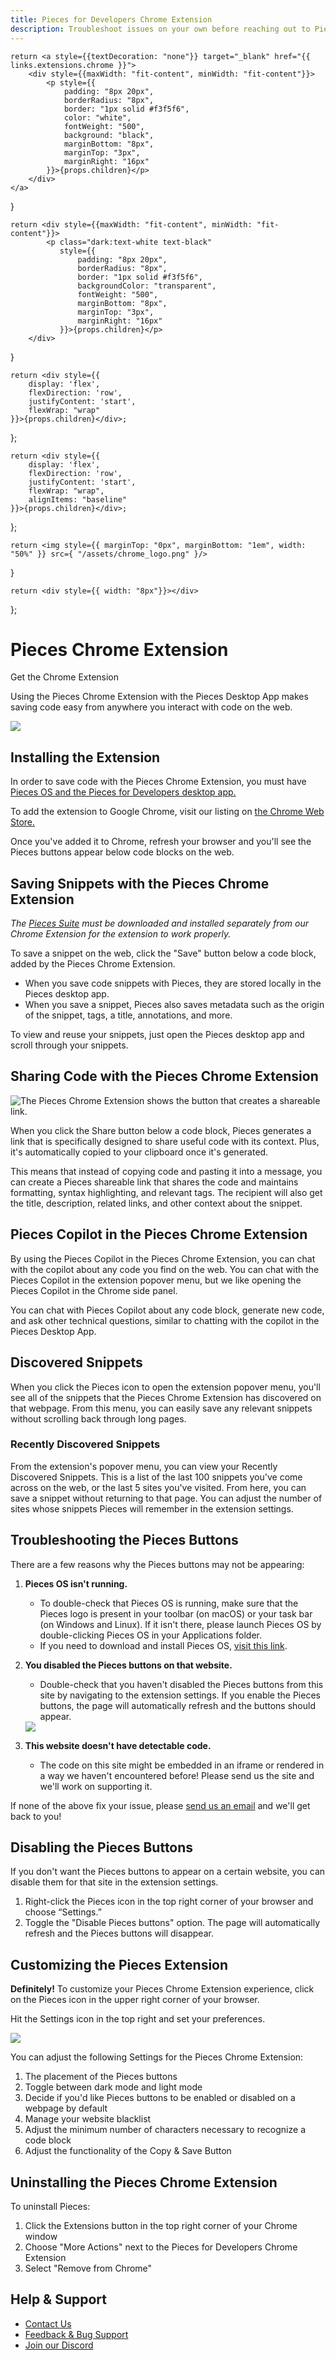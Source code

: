 ```yaml
---
title: Pieces for Developers Chrome Extension
description: Troubleshoot issues on your own before reaching out to Pieces support to get assistance with the Pieces for Developers Chrome Extension.
---
```


<link rel="canonical" href="https://docs.pieces.app/extensions-plugins/chrome" />

    return <a style={{textDecoration: "none"}} target="_blank" href="{{ links.extensions.chrome }}">
        <div style={{maxWidth: "fit-content", minWidth: "fit-content"}}>
            <p style={{
                padding: "8px 20px",
                borderRadius: "8px",
                border: "1px solid #f3f5f6",
                color: "white",
                fontWeight: "500",
                background: "black",
                marginBottom: "8px",
                marginTop: "3px",
                marginRight: "16px"
            }}>{props.children}</p>
        </div>
    </a>
}

    return <div style={{maxWidth: "fit-content", minWidth: "fit-content"}}>
            <p class="dark:text-white text-black"
               style={{
                   padding: "8px 20px",
                   borderRadius: "8px",
                   border: "1px solid #f3f5f6",
                   backgroundColor: "transparent",
                   fontWeight: "500",
                   marginBottom: "8px",
                   marginTop: "3px",
                   marginRight: "16px"
               }}>{props.children}</p>
        </div>
}

    return <div style={{
        display: 'flex',
        flexDirection: 'row',
        justifyContent: 'start',
        flexWrap: "wrap"
    }}>{props.children}</div>;
};

    return <div style={{
        display: 'flex',
        flexDirection: 'row',
        justifyContent: 'start',
        flexWrap: "wrap",
        alignItems: "baseline"
    }}>{props.children}</div>;
};

    return <img style={{ marginTop: "0px", marginBottom: "1em", width: "50%" }} src={ "/assets/chrome_logo.png" }/>
}

    return <div style={{ width: "8px"}}></div>
};

<GridFlexRowBaseline>
    <h1>Pieces Chrome Extension</h1>
</GridFlexRowBaseline>


<GridFlexRow>
    <InstallButton>Get the Chrome Extension</InstallButton>
    <ReleasePill children="Current Version: {{ versions.chrome }}"></ReleasePill>
</GridFlexRow>

Using the Pieces Chrome Extension with the Pieces Desktop App makes saving code easy from anywhere you interact with code on the web.

<Image zoom src="https://storage.googleapis.com/pieces_multimedia/PROMOTIONAL/PIECES_FOR_DEVELOPERS/WEB/MACOS/SAVE_TO_PIECES/16X9/PIECES_FOR_DEVELOPERS-WEB-SAVE_TO_PIECES-MACOS-16X9-5_1_2023.GIF" />

## Installing the Extension

<Info>In order to save code with the Pieces Chrome Extension, you must have <a target="blank" href="https://docs.pieces.app/installation-getting-started/what-am-i-installing#what-is-pieces-os">Pieces OS and the Pieces for Developers desktop app.</a></Info>

To add the extension to Google Chrome, visit our listing on <a target="blank" href="https://chrome.google.com/webstore/detail/pieces-save-code-snippets/igbgibhbfonhmjlechmeefimncpekepm"> the Chrome Web Store.</a>

Once you've added it to Chrome, refresh your browser and you'll see the Pieces buttons appear below code blocks on the web.

## Saving Snippets with the Pieces Chrome Extension
_The <a target="_blank" href="{{ links.website.pfd_desktop_install }}">Pieces Suite</a> must be downloaded and installed separately from our Chrome Extension for the extension to work properly._

To save a snippet on the web, click the "Save" button below a code block, added by the Pieces Chrome Extension. 

- When you save code snippets with Pieces, they are stored locally in the Pieces desktop app.
- When you save a snippet, Pieces also saves metadata such as the origin of the snippet, tags, a title, annotations, and more.

To view and reuse your snippets, just open the Pieces desktop app and scroll through your snippets.

## Sharing Code with the Pieces Chrome Extension

![The Pieces Chrome Extension shows the button that creates a shareable link.](/assets/chrome/share.png)

When you click the Share button below a code block, Pieces generates a link that is specifically designed to share useful code with its context. Plus, it's automatically copied to your clipboard once it's generated.

This means that instead of copying code and pasting it into a message, you can create a Pieces shareable link that shares the code and maintains formatting, syntax highlighting, and relevant tags. The recipient will also get the title, description, related links, and other context about the snippet.

## Pieces Copilot in the Pieces Chrome Extension
By using the Pieces Copilot in the Pieces Chrome Extension, you can chat with the copilot about any code you find on the web. You can chat with the Pieces Copilot in the extension popover menu, but we like opening the Pieces Copilot in the Chrome side panel.  

You can chat with Pieces Copilot about any code block, generate new code, and ask other technical questions, similar to chatting with the copilot in the Pieces Desktop App. 

## Discovered Snippets

When you click the Pieces icon to open the extension popover menu, you'll see all of the snippets that the Pieces Chrome Extension has discovered on that webpage. From this menu, you can easily save any relevant snippets without scrolling back through long pages. 

### Recently Discovered Snippets

From the extension's popover menu, you can view your Recently Discovered Snippets. This is a list of the last 100 snippets you've come across on the web, or the last 5 sites you've visited. From here, you can save a snippet without returning to that page. You can adjust the number of sites whose snippets Pieces will remember in the extension settings. 

## Troubleshooting the Pieces Buttons
There are a few reasons why the Pieces buttons may not be appearing:

1. **Pieces OS isn't running.**
    - To double-check that Pieces OS is running, make sure that the Pieces logo is present in your toolbar (on macOS) or your task bar (on Windows and Linux). If it isn't there, please launch Pieces OS by double-clicking Pieces OS in your Applications folder.
    - If you need to download and install Pieces OS, <a target="_blank" href="https://docs.pieces.app/overview">visit this link</a>.

2. **You disabled the Pieces buttons on that website.**
    - Double-check that you haven't disabled the Pieces buttons from this site by navigating to the extension settings. If you enable the Pieces buttons, the page will automatically refresh and the buttons should appear.

    <Image zoom src="/assets/settings_for_chrome.png" />

3. **This website doesn't have detectable code.**
    - The code on this site might be embedded in an iframe or rendered in a way we haven't encountered before! Please send us the site and we'll work on supporting it.

<Info>If none of the above fix your issue, please <a target="_blank" href="{{ links.socials.support_email }}">send us an email</a> and we'll get back to you!</Info>

## Disabling the Pieces Buttons
If you don't want the Pieces buttons to appear on a certain website, you can disable them for that site in the extension settings.

1. Right-click the Pieces icon in the top right corner of your browser and choose “Settings.”
2. Toggle the "Disable Pieces buttons" option. The page will automatically refresh and the Pieces buttons will disappear.

## Customizing the Pieces Extension
**Definitely!**
To customize your Pieces Chrome Extension experience, click on the Pieces icon in the upper right corner of your browser.

Hit the Settings icon in the top right and set your preferences.

<Image zoom src="/assets/theme_for_chrome.png" />

You can adjust the following Settings for the Pieces Chrome Extension:
1. The placement of the Pieces buttons
2. Toggle between dark mode and light mode
3. Decide if you'd like Pieces buttons to be enabled or disabled on a webpage by default
4. Manage your website blacklist
5. Adjust the minimum number of characters necessary to recognize a code block
6. Adjust the functionality of the Copy & Save Button

## Uninstalling the Pieces Chrome Extension

To uninstall Pieces:
1. Click the Extensions button in the top right corner of your Chrome window 
2. Choose "More Actions" next to the Pieces for Developers Chrome Extension
3. Select "Remove from Chrome"

## Help & Support

- [Contact Us](https://code.pieces.app/contact)
- [Feedback & Bug Support](https://getpieces.typeform.com/to/mCjBSIjF#page=docs-chrome)
- [Join our Discord](https://discord.com/invite/getpieces)